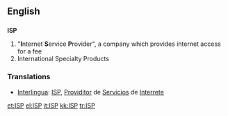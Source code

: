 ==English==
==={{abbreviation}}===
'''ISP'''

# "'''I'''nternet '''S'''ervice '''P'''rovider", a company which provides internet access for a fee
# International Specialty Products


=== Translations ===
*[[Interlingua]]: [[ISP]], [[Providitor]]  de [[Servicios]] de [[Interrete]]

[[et:ISP]]
[[el:ISP]]
[[it:ISP]]
[[kk:ISP]]
[[tr:ISP]]